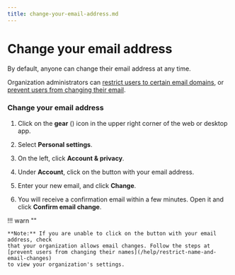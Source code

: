 ```yaml
---
title: change-your-email-address.md
---
```


# Change your email address

By default, anyone can change their email address at any time.

Organization administrators can
[restrict users to certain email domains](/help/change-a-users-name), or
[prevent users from changing their email](/help/restrict-name-and-email-changes).

### Change your email address

<Tabs>
<TabItem label="instructions-for-all-platforms">

1. Click on the **gear** (<i class="zulip-icon zulip-icon-gear"></i>) icon in the upper
   right corner of the web or desktop app.

1. Select **Personal settings**.

1. On the left, click **Account & privacy**.



2. Under **Account**, click on the button with your email address.

3. Enter your new email, and click **Change**.

4. You will receive a confirmation email within a few minutes. Open it and click **Confirm email change**.

</TabItem>
</Tabs>

!!! warn ""

    **Note:** If you are unable to click on the button with your email address, check
    that your organization allows email changes. Follow the steps at
    [prevent users from changing their names](/help/restrict-name-and-email-changes)
    to view your organization's settings.


